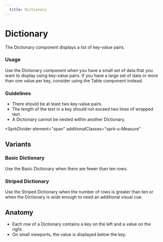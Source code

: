 ```yaml
---
  title: Dictionary
---
```


# Dictionary

The Dictionary component displays a list of key-value pairs.

<ComponentPreview
  componentName="dictionary--default-story"
  maxWidth="100%"
  hasReact
  hasAngular
  hasHTML
  titleAttr="Dictionary Example"
/>

### Usage

Use the Dictionary component when you have a small
set of data that you want to display using key-value
pairs. If you have a large set of data or more than
one value per key, consider using the Table component
instead.

### Guidelines

- There should be at least two key-value pairs.
- The length of the text in a key should not
exceed two lines of wrapped text.
- A Dictionary cannot be nested within another Dictionary.

<SprkDivider
 element="span"
 additionalClasses="sprk-u-Measure"
></SprkDivider>

## Variants

### Basic Dictionary

Use the Basic Dictionary when there are fewer than ten rows.

<ComponentPreview
  componentName="dictionary--default-story"
  maxWidth="100%"
  hasReact
  hasAngular
  hasHTML
  titleAttr="Basic Dictionary Example"
/>

### Striped Dictionary

Use the Striped Dictionary when the number of rows is
greater than ten or when the Dictionary is wide enough
to need an additional visual cue.

<ComponentPreview
  componentName="dictionary--striped"
  maxWidth="100%"
  hasReact
  hasAngular
  hasHTML
  titleAttr="Striped Dictionary Example"
/>

## Anatomy

- Each row of a Dictionary contains a key on
the left and a value on the right.
- On small viewports, the value is displayed
below the key.